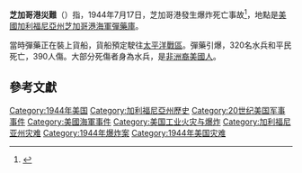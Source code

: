 {{Infobox military conflict
|conflict    = Port Chicago disaster<br/>芝加哥港災難
|image       = Portchicago.jpg
|caption     = 1944年7月17日芝加哥港發生爆炸事故後損毀情況。
|date        = {{start date and age|1944|07|17}}
|place       = {{USA}}[[加利福尼亞州|加利福尼亞州]][[芝加哥港|芝加哥港]][[海軍彈藥庫|海軍彈藥庫]]
|casus       =
|result      = 
{{plainlist|
* 320人死亡
* 390人受傷
}}
}}

{{Campaignbox 美洲戰區（第二次世界大戰）}}

'''芝加哥港災難'''（{{lang-en|Port Chicago disaster}}）指，1944年7月17日，芝加哥港發生爆炸死亡事故<ref>{{cite book |editor= Bell, & Elleman.
 |title= Naval Mutinies of the Twentieth Century |year= 2003 |publisher= Routledge |isbn= 0714684686 |page= 193 }}</ref>，地點是[[美國|美國]][[加利福尼亞州|加利福尼亞州]][[芝加哥港|芝加哥港]][[海軍彈藥庫|海軍彈藥庫]]。

當時彈藥正在裝上貨船，貨船預定駛往[[太平洋戰區|太平洋戰區]]。彈藥引爆，320名水兵和平民死亡，390人傷。大部分死傷者身為水兵，是[[非洲裔美國人|非洲裔美國人]]。

==參考文獻==
{{reflist}}

{{災難小作品}}
[[Category:1944年美国|Category:1944年美国]]
[[Category:加利福尼亞州歷史|Category:加利福尼亞州歷史]]
[[Category:20世纪美国军事事件|Category:20世纪美国军事事件]]
[[Category:美國海軍事件|Category:美國海軍事件]]
[[Category:美国工业火灾与爆炸|Category:美国工业火灾与爆炸]]
[[Category:加利福尼亚州灾难|Category:加利福尼亚州灾难]]
[[Category:1944年爆炸案|Category:1944年爆炸案]]
[[Category:1944年美国灾难|Category:1944年美国灾难]]